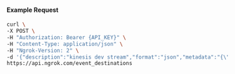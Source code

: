 #### Example Request

```bash
curl \
-X POST \
-H "Authorization: Bearer {API_KEY}" \
-H "Content-Type: application/json" \
-H "Ngrok-Version: 2" \
-d '{"description":"kinesis dev stream","format":"json","metadata":"{\"environment\":\"dev\"}","target":{"kinesis":{"auth":{"role":{"role_arn":"arn:aws:iam::123456789012:role/example"}},"stream_arn":"arn:ngrok-local:kinesis:us-east-2:123456789012:stream/mystream2"}}}' \
https://api.ngrok.com/event_destinations
```
